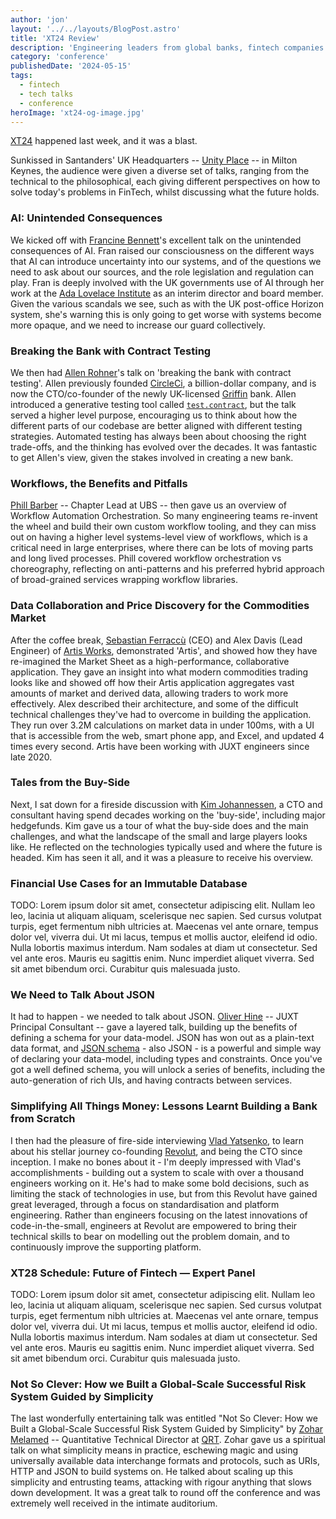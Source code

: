 ```yaml
---
author: 'jon'
layout: '../../layouts/BlogPost.astro'
title: 'XT24 Review'
description: 'Engineering leaders from global banks, fintech companies and hedge funds met in Milton Keynes for XT24 Fintech Conf'
category: 'conference'
publishedDate: '2024-05-15'
tags:
  - fintech
  - tech talks
  - conference
heroImage: 'xt24-og-image.jpg'
---
```


[XT24](https://www.juxt.pro/xt24/) happened last week, and it was a blast.

Sunkissed in Santanders' UK Headquarters -- [Unity Place](https://www.unityplace.co.uk/) -- in Milton Keynes, the audience were given a diverse set of talks, ranging from the technical to the philosophical, each giving different perspectives on how to solve today's problems in FinTech, whilst discussing what the future holds.

### AI: Unintended Consequences

We kicked off with [Francine Bennett](https://www.adalovelaceinstitute.org/person/francine-bennett/)'s excellent talk on the unintended consequences of AI. Fran raised our consciousness on the different ways that AI can introduce uncertainty into our systems, and of the questions we need to ask about our sources, and the role legislation and regulation can play. Fran is deeply involved with the UK governments use of AI through her work at the [Ada Lovelace Institute](https://www.adalovelaceinstitute.org/) as an interim director and board member. Given the various scandals we see, such as with the UK post-office Horizon system, she's warning this is only going to get worse with systems become more opaque, and we need to increase our guard collectively.

### Breaking the Bank with Contract Testing

We then had [Allen Rohner](https://www.linkedin.com/in/allenrohner/)'s talk on 'breaking the bank with contract testing'. Allen previously founded [CircleCi](https://circleci.com/), a billion-dollar company, and is now the CTO/co-founder of the newly UK-licensed [Griffin](https://griffin.com/) bank. Allen introduced a generative testing tool called [`test.contract`](https://github.com/griffinbank/test.contract), but the talk served a higher level purpose, encouraging us to think about how the different parts of our codebase are better aligned with different testing strategies. Automated testing has always been about choosing the right trade-offs, and the thinking has evolved over the decades. It was fantastic to get Allen's view, given the stakes involved in creating a new bank.

### Workflows, the Benefits and Pitfalls

[Phill Barber](https://www.linkedin.com/in/phill-barber-5b656a21/) -- Chapter Lead at UBS -- then gave us an overview of Workflow Automation Orchestration. So many engineering teams re-invent the wheel and build their own custom workflow tooling, and they can miss out on having a higher level systems-level view of workflows, which is a critical need in large enterprises, where there can be lots of moving parts and long lived processes. Phill covered workflow orchestration vs choreography, reflecting on anti-patterns and his preferred hybrid approach of broad-grained services wrapping workflow libraries.

### Data Collaboration and Price Discovery for the Commodities Market

After the coffee break, [Sebastian Ferraccù](https://www.linkedin.com/in/sebastian-ferracc%C3%B9-27b9b71ba/) (CEO) and Alex Davis (Lead Engineer) of [Artis Works](https://www.artis.works/), demonstrated 'Artis', and showed how they have re-imagined the Market Sheet as a high-performance, collaborative application. They gave an insight into what modern commodities trading looks like and showed off how their Artis application aggregates vast amounts of market and derived data, allowing traders to work more effectively. Alex described their architecture, and some of the difficult technical challenges they've had to overcome in building the application. They run over 3.2M calculations on market data in under 100ms, with a UI that is accessible from the web, smart phone app, and Excel, and updated 4 times every second. Artis have been working with JUXT engineers since late 2020.

### Tales from the Buy-Side

Next, I sat down for a fireside discussion with [Kim Johannessen](https://www.linkedin.com/in/kjohannessen), a CTO and consultant having spend decades working on the 'buy-side', including major hedgefunds. Kim gave us a tour of what the buy-side does and the main challenges, and what the landscape of the small and large players looks like. He reflected on the technologies typically used and where the future is headed. Kim has seen it all, and it was a pleasure to receive his overview.

### Financial Use Cases for an Immutable Database

TODO: Lorem ipsum dolor sit amet, consectetur adipiscing elit. Nullam leo leo, lacinia ut aliquam aliquam, scelerisque nec sapien. Sed cursus volutpat turpis, eget fermentum nibh ultricies at. Maecenas vel ante ornare, tempus dolor vel, viverra dui. Ut mi lacus, tempus et mollis auctor, eleifend id odio. Nulla lobortis maximus interdum. Nam sodales at diam ut consectetur. Sed vel ante eros. Mauris eu sagittis enim. Nunc imperdiet aliquet viverra. Sed sit amet bibendum orci. Curabitur quis malesuada justo.

### We Need to Talk About JSON

It had to happen - we needed to talk about JSON. [Oliver Hine](https://www.linkedin.com/in/oliyh/) -- JUXT Principal Consultant -- gave a layered talk, building up the benefits of defining a schema for your data-model. JSON has won out as a plain-text data format, and [JSON schema](https://json-schema.org/) - also JSON - is a powerful and simple way of declaring your data-model, including types and constraints. Once you've got a well defined schema, you will unlock a series of benefits, including the auto-generation of rich UIs, and having contracts between services.

### Simplifying All Things Money: Lessons Learnt Building a Bank from Scratch

I then had the pleasure of fire-side interviewing [Vlad Yatsenko](https://www.linkedin.com/in/yatsenko), to learn about his stellar journey co-founding [Revolut](https://www.revolut.com/), and being the CTO since inception. I make no bones about it - I'm deeply impressed with Vlad's accomplishments - building out a system to scale with over a thousand engineers working on it. He's had to make some bold decisions, such as limiting the stack of technologies in use, but from this Revolut have gained great leveraged, through a focus on standardisation and platform engineering. Rather than engineers focusing on the latest innovations of code-in-the-small, engineers at Revolut are empowered to bring their technical skills to bear on modelling out the problem domain, and to continuously improve the supporting platform.

### XT28 Schedule: Future of Fintech — Expert Panel

TODO: Lorem ipsum dolor sit amet, consectetur adipiscing elit. Nullam leo leo, lacinia ut aliquam aliquam, scelerisque nec sapien. Sed cursus volutpat turpis, eget fermentum nibh ultricies at. Maecenas vel ante ornare, tempus dolor vel, viverra dui. Ut mi lacus, tempus et mollis auctor, eleifend id odio. Nulla lobortis maximus interdum. Nam sodales at diam ut consectetur. Sed vel ante eros. Mauris eu sagittis enim. Nunc imperdiet aliquet viverra. Sed sit amet bibendum orci. Curabitur quis malesuada justo.

### Not So Clever: How we Built a Global-Scale Successful Risk System Guided by Simplicity

The last wonderfully entertaining talk was entitled "Not So Clever: How we Built a Global-Scale Successful Risk System Guided by Simplicity" by [Zohar Melamed](https://www.linkedin.com/in/zohar-melamed-ba7394/) -- Quantitative Technical Director at [QRT](https://www.qube-rt.com/). Zohar gave us a spiritual talk on what simplicity means in practice, eschewing magic and using universally available data interchange formats and protocols, such as URIs, HTTP and JSON to build systems on. He talked about scaling up this simplicity and entrusting teams, attacking with rigour anything that slows down development. It was a great talk to round off the conference and was extremely well received in the intimate auditorium.
